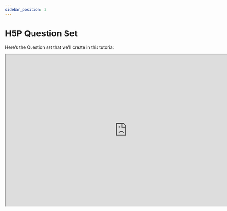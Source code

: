 ```yaml
---
sidebar_position: 3
---
```


# H5P Question Set

Here's the Question set that we'll create in this tutorial:

<iframe
  class="edlib-iframe"
  title="H5P Question set: 3D Creation Suites"
  width="800"
  height="500"
  src="https://www.edlib.com/s/resources/e36ca983-b6d4-4bf8-b4d1-5662993cd1e0"
/>
<div class="text--center">
    <em>H5P Question set: 3D Creation Suites</em>
    <br/>
    <br/>
</div>

Pending